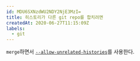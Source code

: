 ```yaml
---
id: MDU6SXNzdWU2NDY2NjE3MzI=
title: 히스토리가 다른 git repo를 합치려면
createdAt: 2020-06-27T11:15:09Z
labels:
  - git
---
```


`merge`하면서 [`--allow-unrelated-histories`](https://git-scm.com/docs/git-merge#Documentation/git-merge.txt---allow-unrelated-histories)를 사용한다.

